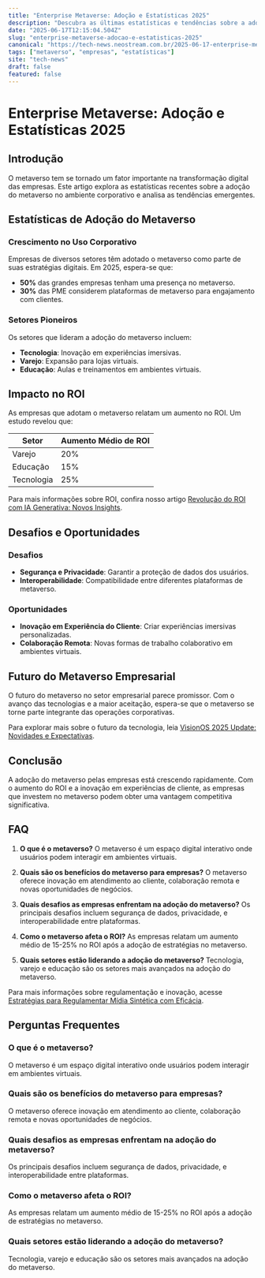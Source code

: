 ```yaml
---
title: "Enterprise Metaverse: Adoção e Estatísticas 2025"
description: "Descubra as últimas estatísticas e tendências sobre a adoção corporativa do metaverso em 2025. Um guia completo para empresas."
date: "2025-06-17T12:15:04.504Z"
slug: "enterprise-metaverse-adocao-e-estatisticas-2025"
canonical: "https://tech-news.neostream.com.br/2025-06-17-enterprise-metaverse-adocao-e-estatisticas-2025"
tags: ["metaverso", "empresas", "estatísticas"]
site: "tech-news"
draft: false
featured: false
---
```


# Enterprise Metaverse: Adoção e Estatísticas 2025

## Introdução

O metaverso tem se tornado um fator importante na transformação digital das empresas. Este artigo explora as estatísticas recentes sobre a adoção do metaverso no ambiente corporativo e analisa as tendências emergentes.

## Estatísticas de Adoção do Metaverso

### Crescimento no Uso Corporativo

Empresas de diversos setores têm adotado o metaverso como parte de suas estratégias digitais. Em 2025, espera-se que:

- **50%** das grandes empresas tenham uma presença no metaverso.
- **30%** das PME considerem plataformas de metaverso para engajamento com clientes.

### Setores Pioneiros

Os setores que lideram a adoção do metaverso incluem:

- **Tecnologia**: Inovação em experiências imersivas.
- **Varejo**: Expansão para lojas virtuais.
- **Educação**: Aulas e treinamentos em ambientes virtuais.

## Impacto no ROI

As empresas que adotam o metaverso relatam um aumento no ROI. Um estudo revelou que:

| Setor     | Aumento Médio de ROI |
|-----------|----------------------|
| Varejo    | 20%                  |
| Educação  | 15%                  |
| Tecnologia| 25%                  |

Para mais informações sobre ROI, confira nosso artigo [Revolução do ROI com IA Generativa: Novos Insights](/2025-06-17-revolucao-do-roi-com-ia-generativa-novos-insights).

## Desafios e Oportunidades

### Desafios

- **Segurança e Privacidade**: Garantir a proteção de dados dos usuários.
- **Interoperabilidade**: Compatibilidade entre diferentes plataformas de metaverso.

### Oportunidades

- **Inovação em Experiência do Cliente**: Criar experiências imersivas personalizadas.
- **Colaboração Remota**: Novas formas de trabalho colaborativo em ambientes virtuais.

## Futuro do Metaverso Empresarial

O futuro do metaverso no setor empresarial parece promissor. Com o avanço das tecnologias e a maior aceitação, espera-se que o metaverso se torne parte integrante das operações corporativas.

Para explorar mais sobre o futuro da tecnologia, leia [VisionOS 2025 Update: Novidades e Expectativas](/2025-06-17-visionos-2025-update-novidades-e-expectativas).

## Conclusão

A adoção do metaverso pelas empresas está crescendo rapidamente. Com o aumento do ROI e a inovação em experiências de cliente, as empresas que investem no metaverso podem obter uma vantagem competitiva significativa.

## FAQ

1. **O que é o metaverso?**
   O metaverso é um espaço digital interativo onde usuários podem interagir em ambientes virtuais.

2. **Quais são os benefícios do metaverso para empresas?**
   O metaverso oferece inovação em atendimento ao cliente, colaboração remota e novas oportunidades de negócios.

3. **Quais desafios as empresas enfrentam na adoção do metaverso?**
   Os principais desafios incluem segurança de dados, privacidade, e interoperabilidade entre plataformas.

4. **Como o metaverso afeta o ROI?**
   As empresas relatam um aumento médio de 15-25% no ROI após a adoção de estratégias no metaverso.

5. **Quais setores estão liderando a adoção do metaverso?**
   Tecnologia, varejo e educação são os setores mais avançados na adoção do metaverso.

Para mais informações sobre regulamentação e inovação, acesse [Estratégias para Regulamentar Mídia Sintética com Eficácia](/2025-06-17-estrategias-para-regulamentar-midia-sintetica-com-eficacia).

## Perguntas Frequentes

### O que é o metaverso?
O metaverso é um espaço digital interativo onde usuários podem interagir em ambientes virtuais.

### Quais são os benefícios do metaverso para empresas?
O metaverso oferece inovação em atendimento ao cliente, colaboração remota e novas oportunidades de negócios.

### Quais desafios as empresas enfrentam na adoção do metaverso?
Os principais desafios incluem segurança de dados, privacidade, e interoperabilidade entre plataformas.

### Como o metaverso afeta o ROI?
As empresas relatam um aumento médio de 15-25% no ROI após a adoção de estratégias no metaverso.

### Quais setores estão liderando a adoção do metaverso?
Tecnologia, varejo e educação são os setores mais avançados na adoção do metaverso.
